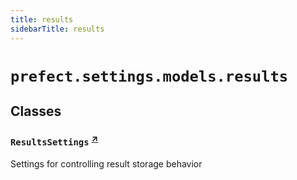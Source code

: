 ```yaml
---
title: results
sidebarTitle: results
---
```


# `prefect.settings.models.results`

## Classes

### `ResultsSettings` <sup><a href="https://github.com/prefecthq/prefect/blob/main/src/prefect/settings/models/results.py#L10" target="_blank">↗</a></sup>


Settings for controlling result storage behavior

